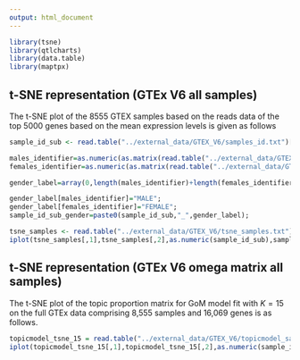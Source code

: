 ```yaml
---
output: html_document
---
```


```r
library(tsne)
library(qtlcharts)
library(data.table)
library(maptpx)
```

## t-SNE representation (GTEx V6 all samples)

The t-SNE plot of the 8555 GTEX samples based on the reads data of the top 5000 genes based on the mean expression levels is given as follows 

```r

sample_id_sub <- read.table("../external_data/GTEX_V6/samples_id.txt")[,3];

males_identifier=as.numeric(as.matrix(read.table("../external_data/GTEX_V6/males_identifier.txt")));
females_identifier=as.numeric(as.matrix(read.table("../external_data/GTEX_V6/females_identifier.txt")));

gender_label=array(0,length(males_identifier)+length(females_identifier));

gender_label[males_identifier]="MALE";
gender_label[females_identifier]="FEMALE";
sample_id_sub_gender=paste0(sample_id_sub,"_",gender_label);

tsne_samples <- read.table("../external_data/GTEX_V6/tsne_samples.txt");
iplot(tsne_samples[,1],tsne_samples[,2],as.numeric(sample_id_sub),sample_id_sub_gender)
```

## t-SNE representation (GTEx V6 omega matrix all samples)

The t-SNE plot of the topic proportion matrix for GoM model fit with $K=15$ on the full GTEx data comprising 8,555 samples and 16,069 genes is as follows.

```r
topicmodel_tsne_15 = read.table("../external_data/GTEX_V6/topicmodel_samples_tsne_15.txt");
iplot(topicmodel_tsne_15[,1],topicmodel_tsne_15[,2],as.numeric(sample_id_sub),sample_id_sub_gender)
```

